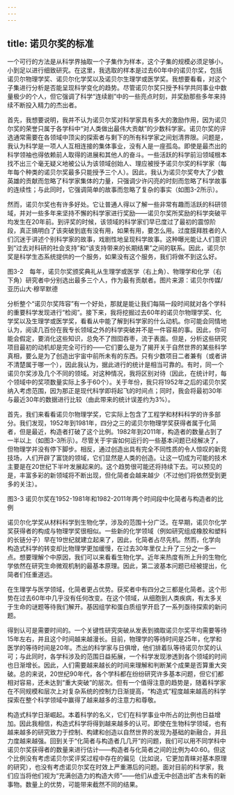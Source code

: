 ```yaml
---
---
---
```

title: 诺贝尔奖的标准
---




一个可行的方法是从科学界抽取一个子集作为样本，这个子集的规模必须足够小，小到足以进行细致研究。在这里，我选取的样本是过去60年中的诺贝尔奖，包括诺贝尔物理学奖、诺贝尔化学奖以及诺贝尔生理学或医学奖。我想要看看，对这个子集进行分析是否能呈现科学变化的趋势。尽管诺贝尔奖只授予科学共同事业中数量极少的个人，但它强调了科学“连续剧”中的一些亮点时刻，并奖励那些多年来持续不断投入精力的杰出者。

首先，我想要说明，我并不认为诺贝尔奖对科学家具有多大的激励作用，因为诺贝尔奖的荣誉只属于各学科中“对人类做出最伟大贡献”的少数科学家。诺贝尔奖的评选通常需要在各领域中顶尖的探索者与剩下的所有科学家之间划清界限。问题是，我认为科学是一项人人互相连接的集体事业，没有人是一座孤岛。即使是最杰出的科学领袖也得依赖前人取得的进展和其他人的奋斗。一些活跃的科学前沿领域根本找不出三个毫无疑义地被公认为该领域创始人、理应被授予诺贝尔奖的科学家（每年每个种类的诺贝尔奖最多只能授予三个人）。因此，我认为诺贝尔奖夸大了少数英雄的贡献而忽略了科学家集体的力量，只强调少许闪亮的时刻而忽略了科学故事的连续性；与此同时，它强调简单的故事而忽略了复杂的事实（如图3-2所示）。

然而，诺贝尔奖也有许多好处。它让普通人得以了解一些非常有趣而活跃的科研领域，并对一些多年来坚持不懈的科学家进行奖励——诺贝尔奖所奖励的科学突破平均发生在20年前。到评奖的时候，该领域的科学家们早已度过了最初的震惊阶段，真正搞明白了该突破到底有没有用，如果有用，要怎么用。过度膜拜胜者的人们沉迷于讲述个别科学家的故事，戏剧性地呈现科学故事。这种曝光能让人们意识到“过去对科研的社会支持”和“该支持带来的长期结果”之间的联系。因此，诺贝尔奖是科学生态系统提供的一个服务，如果没有这个服务，我们将做不到这么好。

图3-2 每年，诺贝尔奖颁奖典礼从生理学或医学（右上角）、物理学和化学（右下角）研究者中分别选出最多三个人，作为最有贡献者。图片来源：诺贝尔传媒/亚历山大·穆罕默德



分析整个“诺贝尔奖阵容”有一个好处，那就是能让我们每隔一段时间就对各个学科的重要科学发现进行“检阅”。接下来，我将挖掘过去60年的诺贝尔物理学奖、化学奖以及生理学或医学奖，看看从中能了解到科学家的什么动机。你可能会同情地认为，阅读几百份在我专长领域之外的科学突破并不是一件容易的事。因此，你可能会假定，要消化这些知识，总免不了囫囵吞枣，流于表面。但是，分析这些研究项目最初的动机却是完全可行的——它们要么是为了揭开关于自然世界的某些科学真相，要么是为了创造出宇宙中前所未有的东西。只有少数项目二者兼有（或者讲不清楚属于哪一个），因此我认为，据此进行的统计是相当可靠的。有时，同一个诺贝尔奖涉及几个不同的领域。对这种情况，我将区别对待（因此，在统计时，每个领域中的奖项数量实际上多于60个）。关于年份，我只将1952年之后的诺贝尔奖纳入考虑范围，因为那正是现代科学即将起飞的时间点；同时，我会将最初30年与最近30年的数据进行比较（由此带来的统计误差约为3%）。

首先，我们来看看诺贝尔物理学奖，它实际上包含了工程学和材料科学的许多部分。我们发现，1952年到1981年，四分之三的诺贝尔物理学奖获得者属于化简者，但是最近，构造者打破了这个比例。1982年到2011年，构造者的数量占到了一半以上（如图3-3所示）。尽管关于宇宙如何运行的一些基本问题已经解决了，但物理学并没有停下脚步。相反，通过创造出具有完全不同性质的令人惊叹的新竞技场，人们开辟了富饶的领域，它们显然是人类的创造。让这一切成为可能的技术主要是在20世纪下半叶发展起来的。这个趋势很可能还将持续下去。可以预见的是，丰富多彩的新领域将不断出现，但化简者会越来越少（不过他们将依然受到更多的关注）。

图3-3 诺贝尔奖在1952-1981年和1982-2011年两个时间段中化简者与构造者的比例



诺贝尔化学奖从材料科学到生物化学，涉及的范围十分广泛。在早期，诺贝尔化学奖获得者的构成与物理学奖很相似。一些新的化学领域（例如研究组成橡胶和塑料的长链分子）早在19世纪就建立起来了，因此，化简者占尽先机。然而，化学向构造式科学的转变却比物理学更加缓慢，在过去30年里仅上升了三分之一多一点。想要理解个中原因，我们可以来看看生物化学。近年来热度有所上升的生物化学依然在研究生命微观机制的最基本原理。因此，第二波基本问题已经被提出，化简者们任重道远。

在生理学与医学领域，化简者更占优势。获奖者中有四分之三都是化简者。这个形势在过去60年中几乎没有任何改变。在这个领域，从细胞到人类疾病，有太多关于生命的谜题等待我们解开。基因组学和蛋白质组学开启了一系列亟待探索的新问题。

得到认可是需要时间的。一个关键性研究突破从发表到摘取诺贝尔奖平均需要等待15年左右，并且这个时间越来越漫长。目前，物理学的等待时间是25年，化学和医学的等待时间是20年。杰出的科学家与日俱增，他们排着队等待诺贝尔奖的认可；与此同时，各学科涉及的范围日益拓展，一个科学发现渗透到各个领域的时间也日渐增长。因此，人们需要越来越长的时间来理解和判断某个成果是否算重大突破。总的来说，20世纪90年代，各个学科都在纷纷研究许多基本问题，但它们都相对容易，还未达到“重大突破”的层次。但有一个值得注意的趋势是，随着科学家在不同规模和层次上对复杂系统的控制力日渐提高，“构造式”程度越来越高的科学探索在整个科学领域中赢得了越来越多的注意力和尊敬。

构造式科学日渐崛起。本着科学的名义，它们在科学事业中所占的比例也日益增加。因此我相信，构造式科学将得到越来越多的认可。即使在生物科学领域，也有越来越多的研究致力于控制、构建和创造以自然世界的发现为基础的新融合，并且力度越来越强。回到关于“化简者与构造者几几开”的问题，我们可以用不同学科中诺贝尔奖获得者的数量来进行估计——构造者与化简者之间的比例为40:60。但这个比例没有考虑诺贝尔奖评奖过程中存在的偏见（比如说，它更加青睐对基本原理的研究），也没有考虑诺贝尔奖在时效上严重滞后的问题。面对目前的科学家，我们应当将他们视为“充满创造力的构造大师”——他们从虚无中创造出旷古未有的新事物。数量上的优势，可能带来截然不同的结果。